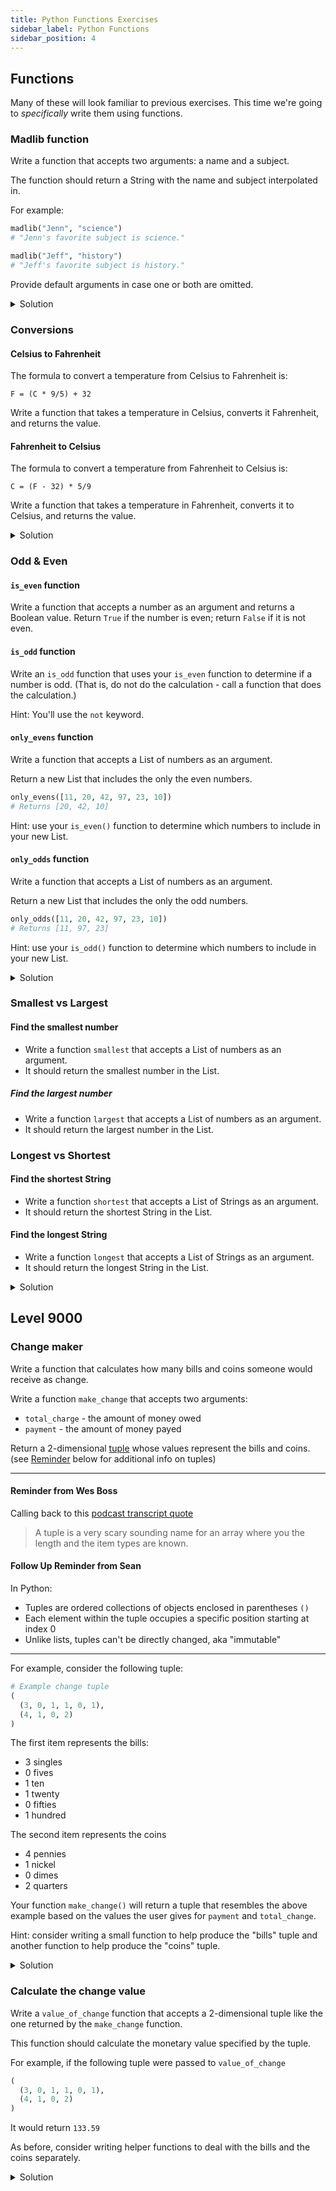 ```yaml
---
title: Python Functions Exercises
sidebar_label: Python Functions
sidebar_position: 4
---
```


## Functions

Many of these will look familiar to previous exercises. This time we're going to _specifically_ write them using functions.

### Madlib function

Write a function that accepts two arguments: a name and a subject.

The function should return a String with the name and subject interpolated in.

For example:

```py
madlib("Jenn", "science")
# "Jenn's favorite subject is science."

madlib("Jeff", "history")
# "Jeff's favorite subject is history."
```

Provide default arguments in case one or both are omitted.

<details>
    <summary>Solution</summary>
    ```py
    def madlib(name, subject):
        the_madlib = "Your name is %s and your favorite subject is %s" % (
            name, subject)
        return the_madlib

    my_story = madlib("Sean", "English")
    print(my_story)
    ```
</details>

### Conversions

#### Celsius to Fahrenheit

The formula to convert a temperature from Celsius to Fahrenheit is:

`F = (C * 9/5) + 32`

Write a function that takes a temperature in Celsius, converts it Fahrenheit, and returns the value.

#### Fahrenheit to Celsius

The formula to convert a temperature from Fahrenheit to Celsius is:

`C = (F - 32) * 5/9`

Write a function that takes a temperature in Fahrenheit, converts it to Celsius, and returns the value.

<details>
    <summary>Solution</summary>
    ```py
    # Celsius to Fahrenheit

    user_input = int(input("Enter a temperature in Celsius: "))

    def convert_temp_f(celcius):
        return (celcius * 9/5) + 32

    farhrenheit = convert_temp_f(user_input)
    print(farhrenheit)

    # Fahrenheit to Celsius

    user_input_2 = int(input("Enter a temperature in Fahrenheit"))

    def convert_temp_c(fahrenheit):
        return (fahrenheit - 32 ) * 5/9

    celcius = convert_temp_c(user_input_2)
    print(celcius)
    ```
</details>

### Odd & Even

#### `is_even` function

Write a function that accepts a number as an argument and returns a Boolean value. Return `True` if the number is even; return `False` if it is not even.

#### `is_odd` function

Write an `is_odd` function that uses your `is_even` function to determine if a number is odd. (That is, do not do the calculation - call a function that does the calculation.)

Hint: You'll use the `not` keyword.

#### `only_evens` function

Write a function that accepts a List of numbers as an argument.

Return a new List that includes the only the even numbers.

```py
only_evens([11, 20, 42, 97, 23, 10])
# Returns [20, 42, 10]
```

Hint: use your `is_even()` function to determine which numbers to include in your new List.

#### `only_odds` function

Write a function that accepts a List of numbers as an argument.

Return a new List that includes the only the odd numbers.

```py
only_odds([11, 20, 42, 97, 23, 10])
# Returns [11, 97, 23]
```

Hint: use your `is_odd()` function to determine which numbers to include in your new List.

<details>
    <summary>Solution</summary>
    ```py
    # `is_even` function

    def is_even(number):
        if (number % 2) == 0:
            return True
        else:
            return False

    print(is_even(4))
    print(is_even(75))

    # `is_odd` function

    def is_odd(number):
        if (number % 2) != 0:
            return True
        else:
            return False

    print(is_odd(11))
    print(is_odd(42))

    # `only_evens` function

    def only_evens(numbers):
        i = 0
        even_numbers = []
        while i < len(numbers):
            if (numbers[i] % 2) == 0:
                even_numbers.append(numbers[i])
            i = i + 1
        return even_numbers

    print(only_evens([11, 20, 42, 97, 23, 10]))

    # `only_odds` function

    # Version 1: Using a `while` loop

    def only_odds_while(numbers):
        i = 0
        odd_numbers = []
        while i < len(numbers):
            if (numbers[i] % 2) != 0:
                odd_numbers.append(numbers[i])
            i = i + 1
        return odd_numbers

    print(only_odd_while([11, 20, 42, 97, 23, 10]))

    # Version 2: Using a `for` loop

    def only_odds_for(numbers):
        odd_numbers = []
        for n in numbers:
            if (n % 2) != 0:
                odd_numbers.append(n)
        return odd_numbers

    print(only_odd_for([11, 20, 42, 97, 23, 10]))
    ```
</details>

### Smallest vs Largest

#### Find the smallest number

- Write a function `smallest` that accepts a List of numbers as an argument.
- It should return the smallest number in the List.

##### Find the largest number

- Write a function `largest` that accepts a List of numbers as an argument.
- It should return the largest number in the List.

### Longest vs Shortest

#### Find the shortest String

- Write a function `shortest` that accepts a List of Strings as an argument.
- It should return the shortest String in the List.

#### Find the longest String

- Write a function `longest` that accepts a List of Strings as an argument.
- It should return the longest String in the List.

<details>
    <summary>Solution</summary>
    ```py
    def shortest(list_of_strings):
        # This is our starting placeholder value
        # We'll start with the first item in the list
        # and compare every other item against it
        shortest = list_of_strings[0]
        i = 0
        while i < len(list_of_strings):
            if (len(list_of_strings[i]) <= len(shortest)):
                shortest = list_of_strings[i]
            i += 1
        return shortest

    def longest(list_of_strings):
        # This is our starting placeholder value
        longest = list_of_strings[0]
        i = 0
        while i < len(list_of_strings):
            if (len(list_of_strings[i]) >= len(longest)):
                longest = list_of_strings[i]
            i += 1
        return longest

    some_strings = ['of', 'crackle', 'foo', 'a', 'bard', 'fizzle']

    print(shortest(some_strings))
    print(longest(some_strings))
    ```
</details>

## Level 9000

### Change maker

Write a function that calculates how many bills and coins someone would receive as change.

Write a function `make_change` that accepts two arguments:

- `total_charge` - the amount of money owed
- `payment` - the amount of money payed

Return a 2-dimensional [tuple](https://docs.python.org/3/library/stdtypes.html?highlight=tuple#tuple) whose values represent the bills and coins.
<br/>(see [Reminder](/docs/exercises/python-functions/#reminder-from-wes-boss) below for additional info on tuples)

---

#### Reminder from Wes Boss

Calling back to this [podcast transcript quote](/docs/cohorts/cohort17/lectures/week1/day4/#things-i-wish-i-heard-20-years-ago)

> A tuple is a very scary sounding name for an array where you the length and the item types are known.

#### Follow Up Reminder from Sean

In Python:

- Tuples are ordered collections of objects enclosed in parentheses `()`
- Each element within the tuple occupies a specific position starting at index 0
- Unlike lists, tuples can't be directly changed, aka "immutable"

---

For example, consider the following tuple:

```py
# Example change tuple
(
  (3, 0, 1, 1, 0, 1),
  (4, 1, 0, 2)
)
```

The first item represents the bills:

- 3 singles
- 0 fives
- 1 ten
- 1 twenty
- 0 fifties
- 1 hundred

The second item represents the coins

- 4 pennies
- 1 nickel
- 0 dimes
- 2 quarters

Your function `make_change()` will return a tuple that resembles the above example based on the values the user gives for `payment` and `total_change`.

Hint: consider writing a small function to help produce the "bills" tuple and another function to help produce the "coins" tuple.

<details>
    <summary>Solution</summary>
    ```py
    def generate_bills(bills):
        # Convert string input to integer, because maths
        bills = int(bills)
        # Calculate the number of each denomination
        # Order matters here!
        # Starting with singles will spit out a stack of $1 bills!
        hundreds = bills // 100 # divide the bills by hundreds
        bills %= 100            # update the bills to no longer count the hundreds
        fifties = bills // 50   # divide by fifties
        bills %= 50             # update the bills to no longer count the fifties
        twenties = bills // 20  # divide by twenties
        bills %= 20             # update the bills to no longer count the twenties
        tens = bills // 10      # divide by tens
        bills %= 10             # update the bills to no longer count the tens
        fives = bills // 5      # divide by fives
        bills %= 5              # update the bills to no longer count the fives
        singles = bills // 1    # finish up with the singles
        return (singles, fives, tens, twenties, fifties, hundreds)

    def generate_coins(coins):
        coins = int(coins)
        quarters = coins // 25
        coins %= 25
        dimes = coins // 10
        coins %= 10
        nickels = coins // 5
        coins %= 5
        pennies = coins // 1
        return (pennies, nickels, dimes, quarters)

    def make_change(total, payment):
        difference = round(payment - total, 2)
        difference_string = str(difference)
        parts = difference_string.split('.')
        bills_part = parts[0]
        coins_part = parts[1]

        bills_tuple = generate_bills(bills_part)
        coins_tuple = generate_coins(coins_part)
        return (bills_tuple, coins_tuple)

    change_as_tuple = make_change(201.61, 300)

    print("Change as tuple is: {}".format(change_as_tuple))
    ```
</details>

### Calculate the change value

Write a `value_of_change` function that accepts a 2-dimensional tuple like the one returned by the `make_change` function.

This function should calculate the monetary value specified by the tuple.

For example, if the following tuple were passed to `value_of_change`

```py
(
  (3, 0, 1, 1, 0, 1),
  (4, 1, 0, 2)
)
```

It would return `133.59`

As before, consider writing helper functions to deal with the bills and the coins separately.

<details>
    <summary>Solution</summary>
    ```py
    change_as_tuple = (
        (3, 0, 1, 1, 0, 1),
        (4, 1, 0, 2)
    )
    def generate_bills(bills):
        # Calculate the number of each denomination
        hundreds = bills[5] * 100
        fifties = bills[4] * 50
        twenties = bills[3] * 20
        tens = bills[2] * 10
        fives = bills[1] * 5
        singles = bills[0] * 1
        total = hundreds + fifties + twenties + tens + fives + singles
        return total

    def generate_coins(coins):
        quarters = coins[3] * 25
        dimes = coins[2] * 10
        nickels = coins[1] * 5
        pennies = coins[0] * 1
        total = quarters + dimes + nickels + pennies
        return total

    def value_of_change(tuple):
        bills_total = generate_bills(tuple[0])
        coins_total = generate_coins(tuple[1])
        total_change = '$' + str(bills_total) + '.' + str(coins_total)
        return total_change

    cash_value = value_of_change(change_as_tuple)

    print("The cash value is: {}".format(cash_value))
    ```
</details>